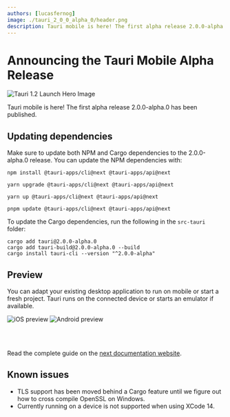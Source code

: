 ```yaml
---
authors: [lucasfernog]
image: ./tauri_2_0_0_alpha_0/header.png
description: Tauri mobile is here! The first alpha release 2.0.0-alpha.0 has been published.
---
```



# Announcing the Tauri Mobile Alpha Release

![Tauri 1.2 Launch Hero Image](./tauri_2_0_0_alpha_0/header.png)

Tauri mobile is here! The first alpha release 2.0.0-alpha.0 has been published.

<!--truncate-->

## Updating dependencies

Make sure to update both NPM and Cargo dependencies to the 2.0.0-alpha.0 release. You can update the NPM dependencies with:

<Tabs groupId="package-manager">
  <TabItem value="npm">

```shell
npm install @tauri-apps/cli@next @tauri-apps/api@next
```

  </TabItem>
  <TabItem value="Yarn Classic">

```shell
yarn upgrade @tauri-apps/cli@next @tauri-apps/api@next
```

  </TabItem>
  <TabItem value="Yarn Berry">

```shell
yarn up @tauri-apps/cli@next @tauri-apps/api@next
```

  </TabItem>
  <TabItem value="pnpm">

```shell
pnpm update @tauri-apps/cli@next @tauri-apps/api@next
```

  </TabItem>
</Tabs>

To update the Cargo dependencies, run the following in the `src-tauri` folder:

```shell
cargo add tauri@2.0.0-alpha.0
cargo add tauri-build@2.0.0-alpha.0 --build
cargo install tauri-cli --version "^2.0.0-alpha"
```

## Preview

You can adapt your existing desktop application to run on mobile or start a fresh project.
Tauri runs on the connected device or starts an emulator if available.

<div
  style={{
    display: 'flex',
    'flex-direction': 'column',
    'align-items': 'center',
    gap: '16px',
  }}
>
  <img className="transparent" src={iOSPreview} alt="iOS preview" />
  <img className="transparent" src={androidPreview} alt="Android preview" />
</div>

<br></br>

Read the complete guide on the [next documentation website](https://next--tauri.netlify.app/mobile).

## Known issues

- TLS support has been moved behind a Cargo feature until we figure out how to cross compile OpenSSL on Windows.
- Currently running on a device is not supported when using XCode 14.

